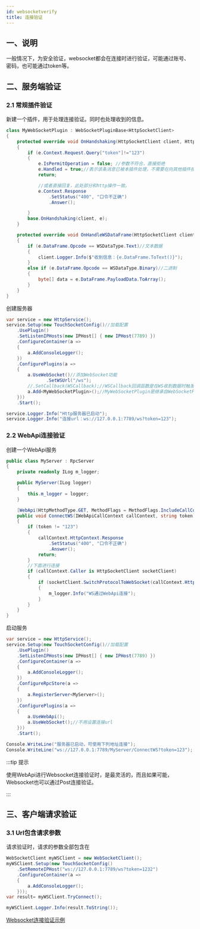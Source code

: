 ```yaml
---
id: websocketverify
title: 连接验证
---
```


## 一、说明

一般情况下，为安全验证，websocket都会在连接时进行验证，可能通过账号、密码，也可能通过token等。

## 二、服务端验证

### 2.1 常规插件验证

新建一个插件，用于处理连接验证。同时也处理收到的信息。

```csharp
class MyWebSocketPlugin : WebSocketPluginBase<HttpSocketClient>
{
    protected override void OnHandshaking(HttpSocketClient client, HttpContextEventArgs e)
    {
        if (e.Context.Request.Query["token"]!="123")
        {
            e.IsPermitOperation = false; //参数不符合，直接拒绝
            e.Handled = true;//表示该条消息已被本插件处理，不需要在向其他插件投递了。
            return;

            //或者直接回复，此处部分和http操作一致。
            e.Context.Response
                .SetStatus("400", "口令不正确")
                .Answer();

        }
        base.OnHandshaking(client, e);
    }

    protected override void OnHandleWSDataFrame(HttpSocketClient client, WSDataFrameEventArgs e)
    {
        if (e.DataFrame.Opcode == WSDataType.Text)//文本数据
        {
            client.Logger.Info($"收到信息：{e.DataFrame.ToText()}");
        }
        else if (e.DataFrame.Opcode == WSDataType.Binary)//二进制
        {
            byte[] data = e.DataFrame.PayloadData.ToArray();
        }
    }
}

```

创建服务器

```csharp
var service = new HttpService();
service.Setup(new TouchSocketConfig()//加载配置
    .UsePlugin()
    .SetListenIPHosts(new IPHost[] { new IPHost(7789) })
    .ConfigureContainer(a =>
    {
        a.AddConsoleLogger();
    })
    .ConfigurePlugins(a =>
    {
        a.UseWebSocket()//添加WebSocket功能
               .SetWSUrl("/ws");
        //.SetCallback(WSCallback);//WSCallback回调函数是在WS收到数据时触发回调的。下面会用插件，所以我们不使用这种方式
        a.Add<MyWebSocketPlugin>();//MyWebSocketPlugin是继承自WebSocketPluginBase的插件。
    }))
    .Start();

service.Logger.Info("Http服务器已启动");
service.Logger.Info("连接url：ws://127.0.0.1:7789/ws?token=123");
```

### 2.2 WebApi连接验证

创建一个WebApi服务

```csharp
public class MyServer : RpcServer
{
    private readonly ILog m_logger;

    public MyServer(ILog logger)
    {
        this.m_logger = logger;
    }

    [WebApi(HttpMethodType.GET, MethodFlags = MethodFlags.IncludeCallContext)]
    public void ConnectWS(IWebApiCallContext callContext, string token)
    {
        if (token != "123")
        {
            callContext.HttpContext.Response
                .SetStatus("400", "口令不正确")
                .Answer();
            return;
        }
        //下面进行连接
        if (callContext.Caller is HttpSocketClient socketClient)
        {
            if (socketClient.SwitchProtocolToWebSocket(callContext.HttpContext))
            {
                m_logger.Info("WS通过WebApi连接");
            }
        }
    }
}
```

启动服务

```csharp
var service = new HttpService();
service.Setup(new TouchSocketConfig()//加载配置
    .UsePlugin()
    .SetListenIPHosts(new IPHost[] { new IPHost(7789) })
    .ConfigureContainer(a =>
    {
        a.AddConsoleLogger();
    })
    .ConfigureRpcStore(a =>
    {
        a.RegisterServer<MyServer>();
    })
    .ConfigurePlugins(a =>
    {
        a.UseWebApi();
        a.UseWebSocket();//不用设置连接url
    }))
    .Start();

Console.WriteLine("服务器已启动，可使用下列地址连接");
Console.WriteLine("ws://127.0.0.1:7789/MyServer/ConnectWS?token=123");
```

:::tip 提示

使用WebApi进行Websocket连接验证时，是最灵活的，而且如果可能，Websocket也可以通过Post连接验证。

:::  

## 三、客户端请求验证

### 3.1 Url包含请求参数

请求验证时，请求的参数全部包含在

```csharp
WebSocketClient myWSClient = new WebSocketClient();
myWSClient.Setup(new TouchSocketConfig()
    .SetRemoteIPHost("ws://127.0.0.1:7789/ws?token=1232")
    .ConfigureContainer(a =>
    {
        a.AddConsoleLogger();
    }));
var result= myWSClient.TryConnect();

myWSClient.Logger.Info(result.ToString());

```

[Websocket连接验证示例](https://gitee.com/RRQM_Home/TouchSocket/tree/master/examples/WebSocket%E7%AE%80%E5%8D%95%E7%A4%BA%E4%BE%8B/WS%E8%BF%9E%E6%8E%A5%E9%AA%8C%E8%AF%81/WSVerifyConsoleApp)
